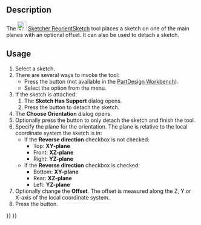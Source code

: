 <languages/>

{{Docnav
|[[Sketcher_MapSketch|Attach Sketch]]
|[[Sketcher_ValidateSketch|Validate Sketch]]
|[[Sketcher_Workbench|Sketcher]]
|IconL=Sketcher_MapSketch.svg‎
|IconR=Sketcher_ValidateSketch.svg
|IconC=Workbench_Sketcher.svg
}}

<div class="mw-translate-fuzzy">
{{GuiCommand/pt
|Name=Sketcher Reorient
|Name/pt=Sketcher Reorient
|Empty=1
|Workbenches=[[Sketcher Workbench/pt|Sketcher]], [[PartDesign Workbench/pt|PartDesign]]
|MenuLocation=Part design → Reorient sketch
|SeeAlso=[[Sketcher_MapSketch/pt|Map sketch]], [[Sketcher_NewSketch/pt|New Sketch]]
}}
</div>

==Description==

The [[Image:Sketcher_ReorientSketch.svg|24px]] [[Sketcher_ReorientSketch|Sketcher ReorientSketch]] tool places a sketch on one of the main planes with an optional offset. It can also be used to detach a sketch.

==Usage==

# Select a sketch.
# There are several ways to invoke the tool:
#* Press the {{Button|[[Image:Sketcher_ReorientSketch.svg|16px]] [[Sketcher_ReorientSketch|Reorient Sketch]]}} button (not available in the [[PartDesign_Workbench|PartDesign Workbench]]).
#* Select the {{MenuCommand|Sketch → [[Image:Sketcher_ReorientSketch.svg|16px]] Reorient Sketch}} option from the menu.
# If the sketch is attached:
## The '''Sketch Has Support''' dialog opens.
## Press the {{Button|Yes}} button to detach the sketch.
# The '''Choose Orientation''' dialog opens.
# Optionally press the {{Button|Cancel}} button to only detach the sketch and finish the tool.
# Specify the plane for the orientation. The plane is relative to the local coordinate system the sketch is in:
#* If the '''Reverse direction''' checkbox is not checked:
#** Top: '''XY-plane'''
#** Front: '''XZ-plane'''
#** Right: '''YZ-plane'''
#* If the '''Reverse direction''' checkbox is checked:
#** Bottom: '''XY-plane'''
#** Rear: '''XZ-plane'''
#** Left: '''YZ-plane'''
# Optionally change the '''Offset'''. The offset is measured along the Z, Y or X-axis of the local coordinate system.
# Press the {{Button|OK}} button.


{{Docnav
|[[Sketcher_MapSketch|Attach Sketch]]
|[[Sketcher_ValidateSketch|Validate Sketch]]
|[[Sketcher_Workbench|Sketcher]]
|IconL=Sketcher_MapSketch.svg‎
|IconR=Sketcher_ValidateSketch.svg
|IconC=Workbench_Sketcher.svg
}}

{{Sketcher_Tools_navi{{#translation:}}}}
{{Userdocnavi{{#translation:}}}}
